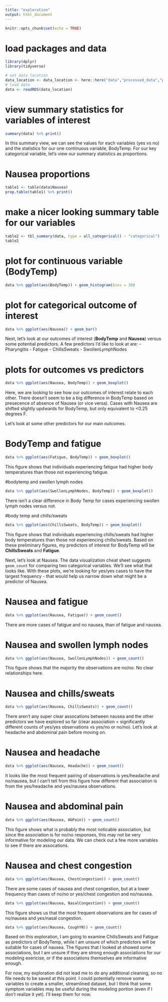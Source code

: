 ```yaml
---
title: "exploration"
output: html_document
---
```


```r
knitr::opts_chunk$set(echo = TRUE)
```

# load packages and data
```r
library(dplyr)
library(tidyverse)

# set data location
data_location <- data_location <- here::here("data","processed_data","processeddata.rds")
# load data
data <- readRDS(data_location)
```

# view summary statistics for variables of interest
```r
summary(data) %>% print()
```

In this summary view, we can see the values for each variables (yes vs no) and the statistics for our one continuous variable, BodyTemp. For our key categorical variable, let's view our summary statistics as proportions.

# Nausea proportions
```r
table1 <- table(data$Nausea)
prop.table(table1) %>% print()
```

# make a nicer looking summary table for our variables
```r
table2 <- tbl_summary(data, type = all_categorical() ~ "categorical")
table2
```


# plot for continuous variable (BodyTemp)
```r
data %>% ggplot(aes(BodyTemp)) + geom_histogram(bins = 30)
```

# plot for categorical outcome of interest
```r
data %>% ggplot(aes(Nausea)) + geom_bar()
```

Next, let's look at our outcomes of interest (**BodyTemp** and **Nausea**) versus some potential predictors. A few predictors I'd like to look at are: 
 - Pharyngitis
 - Fatigue
 - ChillsSweats
 - SwollenLymphNodes


# plots for outcomes vs predictors
```r
data %>% ggplot(aes(Nausea, BodyTemp)) + geom_boxplot()
```

Here, we are looking to see how our outcomes of interest relate to each other. There doesn't seem to be a big difference in BodyTemp based on presecence of absence of Nausea (or vice versa). Cases with Nausea are shifted slightly updwards for BodyTemp, but only equivalent to <0.25 degrees F. 

Let's look at some other predictors for our main outcomes. 

# BodyTemp and fatigue
```r
data %>% ggplot(aes(Fatigue, BodyTemp)) + geom_boxplot()
```

This figure shows that individuals experiencing fatigue had higher body temperatures than those not experiencing fatigue. 

#bodytemp and swollen lymph nodes
```r
data %>% ggplot(aes(SwollenLymphNodes, BodyTemp)) + geom_boxplot()
```

There isn't a clear difference in Body Temp for cases experiencing swollen lymph nodes versus not. 

#body temp and chills/sweats
```r
data %>% ggplot(aes(ChillsSweats, BodyTemp)) + geom_boxplot()
```

This figure shows that individuals experiencing chills/sweats had higher body temperatures than those not experiencing chills/sweats. Based on these preliminary figures, my predictors of interest for BodyTemp will be **ChillsSweats** and **Fatigue**. 

Next, let's look at Nausea. The data visualization cheat sheet suggests `geom_count` for comparing two categorical variables. We'll see what that looks like. With these plots, we're looking for yes/yes cases to have the largest frequency - that would help us narrow down what might be a predictor of Nausea. 

# Nausea and fatigue
```r
data %>% ggplot(aes(Nausea, Fatigue)) + geom_count()
```

There are more cases of fatigue and no nausea, than of fatigue and nausea. 

# Nausea and swollen lymph nodes
```r
data %>% ggplot(aes(Nausea, SwollenLymphNodes)) + geom_count()
```

This figure shows that the majority the observations are no/no. No clear relationships here. 

# Nausea and chills/sweats
```r
data %>% ggplot(aes(Nausea, ChillsSweats)) + geom_count()
```

There aren't any super clear assocations between nausea and the other predictors we have explored so far (clear association = significantly different counts of yes/yes observations vs yes/no or no/no). Let's look at headache and abdominal pain before moving on. 

# Nausea and headache
```r
data %>% ggplot(aes(Nausea, Headache)) + geom_count()
```
It looks like the most frequent pairing of observations is yes/headache and no/nausea, but I can't tell from this figure how different that association is from the yes/headache and yes/nausea observations. 

# Nausea and abdominal pain
```r
data %>% ggplot(aes(Nausea, AbPain)) + geom_count()
```

This figure shows what is probably the most noticable association, but since the association is for no/no responses, this may not be very informative for modeling our data. We can check out a few more variables to see if there are assocations. 

# Nausea and chest congestion
```r
data %>% ggplot(aes(Nausea, ChestCongestion)) + geom_count()
```

There are some cases of nausea and chest congestion, but at a lower frequency than cases of no/no or yes/chest congestion and no/nausea. 

```r
data %>% ggplot(aes(Nausea, NasalCongestion)) + geom_count()
```

This figure shows us that the most frequent observations are for cases of no/nausea and yes/nasal congestion. 


```r
data %>% ggplot(aes(Nausea, CoughYN)) + geom_count()
```


Based on this exploration, I am going to examine ChillsSweats and Fatigue as predictors of BodyTemp, while I am unsure of which predictors will be suitable for cases of nausea. The figures that I looked at showed some associations, but I am unsure if they are strong enough associations for our modeling exericise, or if the associations themselves are informative enough. 

For now, my exploration did not lead me to do any additional cleaning, so no file needs to be saved at this point. I could potentially remove some variables to create a smaller, streamlined dataset, but I think that some symptom variables may be useful during the modeling portion (even if I don't realize it yet). I'll keep them for now. 